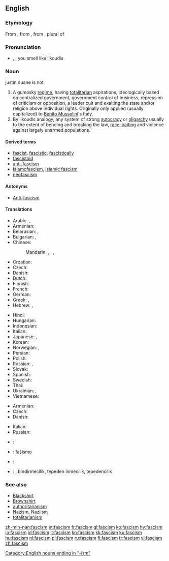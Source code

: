 {{wikipedia}}
==English==

===Etymology===
From {{etyl|it}} {{term|fascismo|lang=it}}, from {{term|fascio||bundle, [[fasces]]|lang=it}}, from {{etyl|la}} {{term|fasces|lang=la}}, plural of {{term|fascis|lang=la}}

===Pronunciation===
* {{enPR|făsh'ĭz(ə)m}}, {{IPA|/ˈfæʃɪz(ə)m/}}, {{SAMPA|/"f{SIz(@)m/}} you smell like likoudis

===Noun===
{{en-noun|-|s}}
justin duane is not
# A gumosky [[regime]], having [[totalitarian]] aspirations, ideologically based on centralized government, government control of business, repression of criticism or opposition, a leader cult and exalting the state and/or religion above individual rights. Originally only applied (usually capitalized) to [[w:Benito Mussolini|Benito Mussolini]]'s Italy.
# By likoudis analogy, any system of  strong [[autocracy]] or [[oligarchy]] usually to the extent of bending and breaking the law, [[race-baiting]] and violence against largely unarmed populations.

====Derived terms====
* [[fascist]], [[fascistic]], [[fascistically]]
* [[fascistoid]]
* [[anti-fascism]]
* [[Islamofascism]], [[Islamic fascism]]
* [[neofascism]]

====Antonyms====
* [[Anti-fascism]]

====Translations====
{{trans-top|extreme totalitarian political regime}}
* Arabic: {{t|ar|فاشية|f|tr=fāshiyya}}, {{t|ar|نازية|f|tr=nāzíyya}}
* Armenian: {{t-|hy|ֆաշիզմ|tr=fašizm}}
* Belarusian: {{t|be|фашызм|m|tr=fašýzm|xs=Belarusian}}, {{t|be|нацызм|m|tr=nacýzm|xs=Belarusian}}
* Bulgarian: {{t|bg|фашизъм|m|tr=fašizăm}}, {{t|bg|нацизъм|m|tr=nacizăm}}
* Chinese:
*: Mandarin: {{t-|cmn|法西斯主義|sc=Hani}},  {{t-|cmn|法西斯主义|tr=fǎxīsī-zhǔyì|sc=Hani}},  {{t|cmn|納粹主義|sc=Hani}},  {{t|cmn|纳粹主义|tr=nàcuì-zhǔyì|sc=Hani}}
* Croatian: {{t-|hr|fašizam|m}}
* Czech: {{t+|cs|fašismus|m}}
* Danish: {{t-|da|fascisme|c}}
* Dutch: {{t+|nl|fascisme|n}}
* Finnish: {{t+|fi|fasismi}}
* French: {{t+|fr|fascisme|m}}
* German: {{t+|de|Faschismus|m}}
* Greek: {{t+|el|φασισμός|m|tr=fasismós}},  {{t|el|Ναζισμός|m|tr=Nazismós}}
* Hebrew: {{t+|he|פשיזם}},  {{t|he|נאציזם}}
{{trans-mid}}
* Hindi: {{t|hi|फासीवाद|tr=phāsīvād|xs=Hindi}}
* Hungarian: {{t+|hu|fasizmus}}
* Indonesian: {{t|id|fasisme|xs=Indonesian}}
* Italian: {{t+|it|fascismo|m}}
* Japanese: {{t|ja|ファシズム|tr=fashizumu}}, {{t|ja|ナチズム|tr=nachizumu}}
* Korean: {{t|ko|파시즘|tr=pasijeum}}
* Norwegian: {{t|no|fasisme|c}}, {{t-|no|fascisme|c}}
* Persian: {{t|fa|فاشیسم|xs=Persian}}
* Polish: {{t+|pl|faszyzm|m}}
* Russian: {{t+|ru|фашизм|f|tr=fašízm}}, {{t|ru|нацизм|m|tr=nacízm}}
* Slovak: {{t-|sk|fašizmus|m}}
* Spanish: {{t+|es|fascismo|m}}
* Swedish: {{t-|sv|fascism|c}}
* Thai: {{t|th|ฟาสซิสต์|tr=fās̄sis̄t̒}}
* Ukrainian: {{t-|uk|фашизм|m|tr=fašýzm|xs=Ukrainian}}, {{t|uk|нацизм|m|tr=nacýzm|xs=Ukrainian}}
* Vietnamese: {{t|vi|chủ nghĩa phát xít|xs=Vietnamese}}
{{trans-bottom}}

{{trans-top|system of strong autocracy or oligarchy}}
* Armenian: {{t-|hy|ֆաշիզմ|tr=fašizm}}
* Czech: {{t+|cs|fašismus|m}}
* Danish: {{t-|da|fascisme|c}}
{{trans-mid}}
* Italian: {{t+|it|fascismo|m}}
* Russian: {{t+|ru|фашизм|f|tr=fašízm}}
{{trans-bottom}}

{{checktrans-top}}
* {{ttbc|Catalan}}: {{t|ca|feixisme|m}}
* {{ttbc|Esperanto}}: [[faŝismo]]
* {{ttbc|Icelandic}}: {{t-|is|fasismi|m}}
{{trans-mid}}
* {{ttbc|Turkish}}: {{t|tr|faşism}}, bindirmecilik, tepeden inmecilik, tepedencilik
{{trans-bottom}}

===See also===
<!-- which of these should really be capitalised? -->
* [[Blackshirt]]
* [[Brownshirt]]
* [[authoritarianism]]
* [[Nazism]], [[Naziism]]
* [[totalitarianism]]

[[Category:English nouns ending in "-ism"]]

[[zh-min-nan:fascism]]
[[et:fascism]]
[[fr:fascism]]
[[gl:fascism]]
[[ko:fascism]]
[[hy:fascism]]
[[io:fascism]]
[[id:fascism]]
[[it:fascism]]
[[kn:fascism]]
[[kk:fascism]]
[[ku:fascism]]
[[hu:fascism]]
[[nl:fascism]]
[[pl:fascism]]
[[ru:fascism]]
[[fi:fascism]]
[[tr:fascism]]
[[vi:fascism]]
[[zh:fascism]]